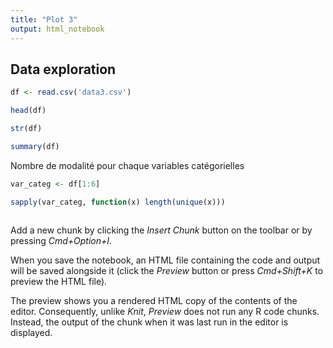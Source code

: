```yaml
---
title: "Plot 3"
output: html_notebook
---
```



## Data exploration

```r
df <- read.csv('data3.csv')

head(df)
```

```r
str(df)
```

```r
summary(df)
```

Nombre de modalité pour chaque variables catégorielles

```r
var_categ <- df[1:6]

sapply(var_categ, function(x) length(unique(x)))
  
```


Add a new chunk by clicking the *Insert Chunk* button on the toolbar or by pressing *Cmd+Option+I*.

When you save the notebook, an HTML file containing the code and output will be saved alongside it (click the *Preview* button or press *Cmd+Shift+K* to preview the HTML file). 

The preview shows you a rendered HTML copy of the contents of the editor. Consequently, unlike *Knit*, *Preview* does not run any R code chunks. Instead, the output of the chunk when it was last run in the editor is displayed.

